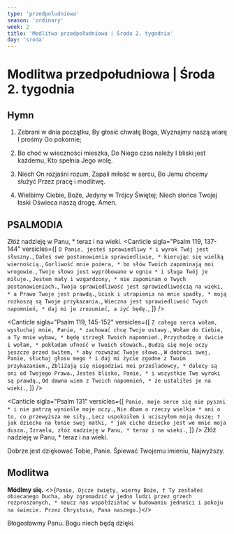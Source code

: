 ```yaml
---
type: 'przedpoludniowa'
season: 'ordinary'
week: 2
title: 'Modlitwa przedpołudniowa | Środa 2. tygodnia'
day: 'sroda'
---
```


# Modlitwa przedpołudniowa | Środa 2. tygodnia

<OpeningVersicle />

## Hymn

1. Zebrani w dnia początku,
   By głosić chwałę Boga,
   Wyznajmy naszą wiarę
   I prośmy Go pokornie;

2. Bo choć w wieczności mieszka,
   Do Niego czas należy
   I bliski jest każdemu,
   Kto spełnia Jego wolę.

3. Niech On rozjaśni rozum,
   Zapali miłość w sercu,
   Bo Jemu chcemy służyć
   Przez pracę i modlitwę.

4. Wielbimy Ciebie, Boże,
   Jedyny w Trójcy Świętej;
   Niech słońce Twojej łaski
   Oświeca naszą drogę. Amen.

## PSALMODIA

<Antiphon>Złóż nadzieję w Panu, * teraz i na wieki.</Antiphon>
<Canticle
  sigla="Psalm 119, 137-144"
  versicles={[
    `O Panie, jesteś sprawiedliwy *
i wyrok Twój jest słuszny.`,
    `Dałeś swe postanowienia sprawiedliwie, *
kierując się wielką wiernością.`,
    `Gorliwość mnie pożera, *
bo słów Twoich zapominają moi wrogowie.`,
    `Twoje słowo jest wypróbowane w ogniu *
i sługa Twój je miłuje.`,
    `Jestem mały i wzgardzony, *
nie zapominam o Twych postanowieniach.`,
    `Twoja sprawiedliwość jest sprawiedliwością na wieki, *
a Prawo Twoje jest prawdą.`,
    `Ucisk i utrapienia na mnie spadły, *
moją rozkoszą są Twoje przykazania.`,
    `Wieczna jest sprawiedliwość Twych napomnień, *
daj mi je zrozumieć, a żyć będę.`,
  ]}
/>

<Canticle
  sigla="Psalm 119, 145-152"
  versicles={[
    `Z całego serca wołam, wysłuchaj mnie, Panie, *
zachować chcę Twoje ustawy.`,
    `Wołam do Ciebie, a Ty mnie wybaw, *
będę strzegł Twoich napomnień.`,
    `Przychodzę o świcie i wołam, *
pokładam ufność w Twoich słowach.`,
    `Budzą się moje oczy jeszcze przed świtem, *
aby rozważać Twoje słowo.`,
    `W dobroci swej, Panie, słuchaj głosu mego *
i daj mi życie zgodne z Twoim przykazaniem.`,
    `Zbliżają się niegodziwi moi prześladowcy, *
dalecy są oni od Twojego Prawa.`,
    `Jesteś blisko, Panie, *
i wszystkie Twe wyroki są prawdą.`,
    `Od dawna wiem z Twoich napomnień, *
że ustaliłeś je na wieki.`,
  ]}
/>

<Canticle
  sigla="Psalm 131"
  versicles={[
    `Panie, moje serce się nie pyszni *
i nie patrzą wyniośle moje oczy.`,
    `Nie dbam o rzeczy wielkie *
ani o to, co przewyższa me siły.`,
    `Lecz uspokoiłem i uciszyłem moją duszę; †
jak dziecko na łonie swej matki, *
jak ciche dziecko jest we mnie moja dusza.`,
    `Izraelu, złóż nadzieję w Panu, *
teraz i na wieki.`,
  ]}
/>
<Antiphon>Złóż nadzieję w Panu, * teraz i na wieki.</Antiphon>

<Passage
  className="mt-6"
  sigla="1 Kor 10, 24. 31"
  passage="Niech nikt nie szuka własnego dobra, lecz dobra bliźniego. Przeto czy jecie, czy pijecie, czy cokolwiek innego czynicie, wszystko na chwałę Bożą czyńcie."
/>

<V>Dobrze jest dziękować Tobie, Panie.</V>
<R>Śpiewać Twojemu imieniu, Najwyższy.</R>

## Modlitwa

<b>Módlmy się.</b> <>{`Panie, Ojcze święty, wierny Boże, † Ty zesłałeś obiecanego Ducha, aby zgromadzić w jedno ludzi przez grzech rozproszonych, * naucz nas współdziałać w budowaniu jedności i pokoju na świecie. Przez Chrystusa, Pana naszego.`}</>

<Amen />

<V>Błogosławmy Panu.</V>
<R>Bogu niech będą dzięki.</R>
